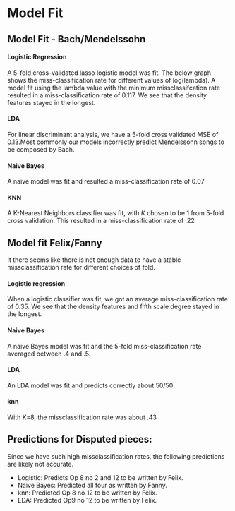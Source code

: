 # Model Fit

## Model Fit - Bach/Mendelssohn

#### Logistic Regression

A 5-fold cross-validated lasso logistic model was fit. The below graph shows the miss-classification rate for different values of log(lambda). A model fit using the lambda value with the minimum missclassifcation rate resulted in a miss-classification rate of 0.117. 
We see that the density features stayed in the longest.

\begin{figure}[h]
\centering
\includegraphics[scale = .5]{images/lasso_bach.png}
\caption{Lasso penalties for each feature for changing lambda penalty values}
\label{subd}
\end{figure}

\begin{figure}[h]
\centering
\includegraphics[scale = .5]{images/lasso_bach.png}
\caption{Cross validated misclassification rates for different lambdas. The left dotted line represents the minimum lambda, and the right line represents the lambda within one standard deviation. It is a more restricted model that can guard against over fitting, but is not used here.}
\label{subd}
\end{figure}

#### LDA
For linear discriminant analysis, we have a 5-fold cross validated MSE of 0.13.Most commonly our models incorrectly predict Mendelssohn songs to be composed by Bach. 

#### Naive Bayes
A naive model was fit and resulted a miss-classification rate of 0.07

#### KNN

A K-Nearest Neighbors classifier was fit, with $K$ chosen to be 1 from 5-fold cross validation. This resulted in a miss-classification rate of .22

<!-- =========================================================== -->
<!-- =========================================================== -->
<!-- =========================================================== -->

## Model fit Felix/Fanny

It there seems like there is not enough data to have a stable missclassification rate for different choices of fold. 

#### Logistic regression
When a logistic classifier was fit, we got an average miss-classification rate of 0.35. We see that the density features and fifth scale degree stayed in the longest.

#### Naive Bayes

A naive Bayes model was fit and the 5-fold miss-classification rate averaged between .4 and .5.

#### LDA
An LDA model was fit and predicts correctly about 50/50

#### knn
With K=8, the missclassification rate was about .43


<!-- =========================================================== -->
<!-- =========================================================== -->
<!-- =========================================================== -->

## Predictions for Disputed pieces: 

Since we have such high missclassification rates, the following predictions are likely not accurate. 

- Logistic: Predicts Op 8 no 2 and 12 to be written by Felix. 
- Naive Bayes: Predicted all four as written by Fanny. 
- knn: Predicted Op 8 no 12 to be written by Felix.
- LDA: Predicted Op9 no 12 to be written by Felix.
  